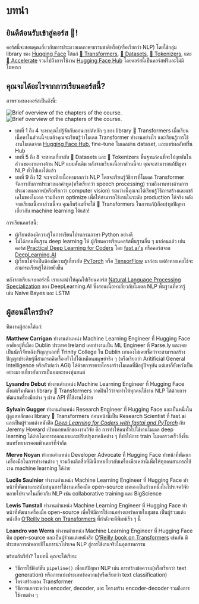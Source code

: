 # บทนำ

## ยินดีต้อนรับเข้าสู่คอร์ส 🤗!

<Youtube id="00GKzGyWFEs" />

คอร์สนี้จะสอนคุณเกี่ยวกับการประมวลผลภาษาธรรมชาติหรือ(หรือเรียกว่า NLP) โดยใช้กลุ่ม library ของ [Hugging Face](https://huggingface.co/) ได้แก่ [🤗 Transformers](https://github.com/huggingface/transformers), [🤗 Datasets](https://github.com/huggingface/datasets), [🤗 Tokenizers](https://github.com/huggingface/tokenizers), และ [🤗 Accelerate](https://github.com/huggingface/accelerate) รวมไปถึงการใช้งาน [Hugging Face Hub](https://huggingface.co/models) โดยคอร์สนี้เป็นคอร์สฟรีและไม่มีโฆษณา


## คุณจะได้อะไรจากการเรียนคอร์สนี้?

ภาพรวมของคอร์สเป็นดังนี้:

<div class="flex justify-center">
<img class="block dark:hidden" src="https://huggingface.co/datasets/huggingface-course/documentation-images/resolve/main/en/chapter1/summary.svg" alt="Brief overview of the chapters of the course.">
<img class="hidden dark:block" src="https://huggingface.co/datasets/huggingface-course/documentation-images/resolve/main/en/chapter1/summary-dark.svg" alt="Brief overview of the chapters of the course.">
</div>

- บทที่ 1 ถึง 4 จะพาคุณไปรู้จักกับคอนเซปต์หลัก ๆ ของ library 🤗 Transformers เมื่อเรียนเนื้อหาในส่วนนี้จบแล้วคุณจะเรียนรู้ว่าโมเดล Transformer ทำงานอย่างไร และเรียนรู้การใช้งานโมเดลจาก [Hugging Face Hub](https://huggingface.co/models), fine-tune โมเดลผ่าน dataset, และแชร์ผลลัพธ์ขึ้น Hub
- บทที่ 5 ถึง 8 จะสอนเกี่ยวกับ 🤗 Datasets และ 🤗 Tokenizers พื้นฐานก่อนที่จะไปลุยกันในส่วนของงานทางด้าน NLP แบบดั้งเดิม หลังจากเรียนเนื้อหาส่วนนี้จบ คุณจะสามารถแก้ปัญหา NLP ทั่วไปเองได้แล้ว
- บทที่ 9 ถึง 12 จะเจาะลึกเนื้อหามากกว่า NLP โดยจะเรียนรู้วิธีการที่โมเดล Transformer จัดการกับการประมวลผลคำพูด(หรือเรียกว่า speech processing) รวมถึงงานทางด้านการประมวลผลภาพ(หรือเรียกว่า computer vision)  ระหว่างนี้คุณจะได้เรียนรู้วิธีการสร้างและแชร์เดโมของโมเดล รวมถึงการ optimize เพื่อให้สามารถใช้งานในระดับ production ได้จริง หลังจากเรียนเนื้อหาส่วนนี้จบ คุณก็พร้อมที่จะใช้ 🤗 Transformers ในการแก้(เกือบ)ทุกปัญหาเกี่ยวกับ machine learning ได้แล้ว!


การเรียนคอร์สนี้:

* ผู้เรียนต้องมีความรู้ในการเขียนโปรแกรมภาษา Python อย่างดี
* ไม่ได้สอนพื้นฐาน deep learning ให้ ผู้เรียนควรเรียนคอร์สพื้นฐานอื่น ๆ มาก่อนแล้ว เช่น คอร์ส [Practical Deep Learning for Coders](https://course.fast.ai/) โดย [fast.ai's](https://www.fast.ai/) หรือคอร์สจาก [DeepLearning.AI](https://www.deeplearning.ai/)
* ผู้เรียนไม่จำเป็นต้องมีความรู้เกี่ยวกับ [PyTorch](https://pytorch.org/) หรือ [TensorFlow](https://www.tensorflow.org/) มาก่อน แต่ถ้าหากเคยใช้จะสามารถเรียนรู้ได้ง่ายยิ่งขึ้น


หลังจากเรียนจบคอร์สนี้ เราแนะนำให้คุณไปเรียนคอร์ส [Natural Language Processing Specialization](https://www.coursera.org/specializations/natural-language-processing?utm_source=deeplearning-ai&utm_medium=institutions&utm_campaign=20211011-nlp-2-hugging_face-page-nlp-refresh) ของ DeepLearning.AI ซึ่งสอนเนื้อหาเกี่ยวกับโมเดล NLP พื้นฐานที่ควรรู้ เช่น Naive Bayes และ LSTM 


## ผู้สอนมีใครบ้าง?

ทีมงานผู้สอนได้แก่:

**Matthew Carrigan** ทำงานตำแหน่ง Machine Learning Engineer ที่ Hugging Face อาศัยอยู่ที่เมือง Dublin ประเทศ Ireland เคยทำงานเป็น ML Engineer ที่ Parse.ly และเคยเป็นนักวิจัยหลังปริญญาเอกที่ Trinity College ใน Dublin เขาเองไม่เคยเชื่อว่าจะสามารถสร้างปัญญาประดิษฐ์ที่สามารถคิดเรื่องทั่วไปได้เหมือนมนุษย์จริง ๆ (หรือเรียกว่า Aritificial General Intelligence หรือตัวย่อว่า AGI) ได้ด้วยการขยายโครงสร้างโมเดลที่มีอยู่ปัจจุบัน แต่เขาก็ยังหวังเป็นอย่างมากเกี่ยวกับการเป็นอมตะของหุ่นยนต์

**Lysandre Debut** ทำงานตำแหน่ง Machine Learning Engineer ที่ Hugging Face ตั้งแต่เริ่มพัฒนา library 🤗 Transformers วาดฝันไว้ว่าจะทำให้ทุกคนใช้งาน NLP ได้ด้วยการพัฒนาเครื่องมือต่าง ๆ ผ่าน API ที่ใช้งานได้ง่าย

**Sylvain Gugger** ทำงานตำแหน่ง Research Engineer ที่ Hugging Face และเป็นหนึ่งในผู้ดูแลหลักของ library 🤗 Transformers ก่อนหน้านี้เป็น Research Scientist ที่ fast.ai และเป็นผู้ร่วมแต่งหนังสือ _[Deep Learning for Coders with fastai and PyTorch](https://learning.oreilly.com/library/view/deep-learning-for/9781492045519/)_ กับ Jeremy Howard เป้าหมายหลักของงานวิจัย คือ การทำให้คนทั่วไปใช้งานโมเดล deep learning ได้ง่ายโดยการออกแบบและปรับปรุงเทคนิคต่าง ๆ ที่ทำให้การ train โมเดลรวดเร็วยิ่งขึ้นบนทรัพยากรคอมพิวเตอร์ที่จำกัด

**Merve Noyan** ทำงานตำแหน่ง Developer Advocate ที่ Hugging Face ทำหน้าที่พัฒนาเครื่องมือในการทำงานต่าง ๆ รวมถึงผลิตสื่อที่มีเนื้อหาเกี่ยวกับเครื่องมือเหล่านี้เพื่อให้ทุกคนสามารถใช้งาน machine learning ได้ง่าย

**Lucile Saulnier** ทำงานตำแหน่ง Machine Learning Engineer ที่ Hugging Face ทำหน้าที่พัฒนาและสนับสนุนการใช้งานเครื่องมือ open-source เธอเองเป็นส่วนหนึ่งในโปรเจควิจัยหลายโปรเจคในเกี่ยวกับ NLP เช่น collaborative training และ BigScience

**Lewis Tunstall** ทำงานตำแหน่ง Machine Learning Engineer ที่ Hugging Face ทำหน้าที่พัฒนาเครื่องมือ open-source เพื่อให้มีการใช้งานอย่างแพร่หลายในชุมชน เป็นผู้ร่วมแต่งหนังสือ [O’Reilly book on Transformers](https://www.oreilly.com/library/view/natural-language-processing/9781098103231/) ที่กำลังจะตีพิมพ์เร็ว ๆ นี้


**Leandro von Werra**  ทำงานตำแหน่ง Machine Learning Engineer ที่ Hugging Face ทีม open-source และเป็นผู้ร่วมแต่งหนังสือ [O’Reilly book on Transformers](https://www.oreilly.com/library/view/natural-language-processing/9781098103231/) เช่นกัน มีประสบการณ์หลายปีในการนำโปรเจค NLP สู่การใช้งานจริงในอุตสาหกรรม


พร้อมกันรึยัง? ในบทนี้ คุณจะได้เรียน:
* วิธีการใช้ฟังก์ชัน `pipeline()` เพื่อแก้ปัญหา NLP เช่น การสร้างข้อความ(หรือเรียกว่า text generation) หรือการแบ่งประเภทข้อความ(หรือเรียกว่า text classification)
* โครงสร้างของ Transformer
* วิธีการแยกระหว่าง encoder, decoder, และ โครงสร้าง encoder-decoder รวมถึงการใช้งานต่าง ๆ

